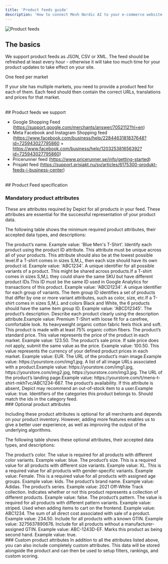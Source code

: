 ```yaml
---
title: 'Product feeds guide'
description: 'How to connect Mesh Nordic AI to your e-commerce website using product feeds.'
---
```


![Product feeds](/images/google_mc_logo_light.svg)


## The basics

We support product feeds as JSON, CSV or XML. The feed should be refreshed at least every hour - otherwise it will take too much time for your product updates to take effect on your site.

<tip>
One feed per market

If your site has multiple markets, you need to provide a product feed for each of them. Each feed should then contain the correct URLs, translations and prices for that market.
</tip>



<br/>
## Product feeds we support

- Google Shopping Feed (https://support.google.com/merchants/answer/7052112?hl=en)
- Meta Facebook and Instagram Shopping feed (https://www.facebook.com/business/help/2284463181837648?id=725943027795860 + 
https://www.facebook.com/business/help/120325381656392?id=725943027795860)
- Pricerunner feed (https://www.pricerunner.se/info/getting-started)
- Prisjakt feed (https://support.prisjakt.nu/sv/articles/6175300-produkt-feeds-i-business-center)



<br/>
## Product Feed specification

### Mandatory product attributes
These are attributes required by Depict for all products in your feed. These attributes are essential for the successful representation of your product data.

The following table shows the minimum required product attributes, their accepted data types, and descriptions:



<ResponseField name="Title" type="string" required>
The product’s name. Example value: 'Blue Men's T-Shirt'.

<ResponseField name="Product ID" type="string" required>
Identify each product using the product ID attribute. This attribute must be unique across all of your products. This attribute should also be at the lowest possible level.If a T-shirt comes in sizes S,M,L, then each size should have its own product id. Example value: 'ABC1234'.

<ResponseField name="SKU" type="string" required>
A unique identifier for all possible variants of a product. This might be shared across products.If a T-shirt comes in sizes S,M,L they could share the same SKU but have different product IDs.This ID must be the same ID used in Google Analytics for transactions of this product. Example value: 'ABCD1234'.

<ResponseField name="Item group ID" type="string" required>
A unique identifier for each group of variants. The item group ID identifies a set of products that differ by one or more variant attributes, such as color, size, etc.If a T-shirt comes in sizes S,M,L and colors Black and White, the 6 products should have the same item group ID. Example value: 'ABCD12345'.


<ResponseField name="Description" type="string" required>
The product’s description. Describe each product clearly using the description attribute.Example value: Premium T-Shirt with loose fit for a carefree, comfortable look. Its heavyweight organic cotton fabric feels thick and soft. This product is made with at least 75% organic cotton fibers.

<ResponseField name="Price" type="float" required>
The product’s standard price. This value represents the price of the product in each market. Example value: 123.50.

<ResponseField name="Sale price" type="float" required>
The product’s sale price. If sale price does not apply, submit the same value as the price. Example value: 100.50.

<ResponseField name="Currency" type="string" required>
This value represents the currency of your defined product prices in each market. Example value: EUR.

<ResponseField name="Main Image URL" type="string" required>
The URL of the product’s main image.Example value: https://yourstore.com/img1.jpg.

<ResponseField name="Additional image URL" type="string" required>
A list of all image URLs associated with a product.Example value: https://yourstore.com/img1.jpg, https://yourstore.com/img2.jpg, https://yourstore.com/img3.jpg.

<ResponseField name="Page URL" type="string" required>
The URL of the product’s landing page.Example value: https://yourstore.com/t/mens-t-shirt-mkhTvc/ABC1234-667.

<ResponseField name="Availability" type="boolean" required>
The product’s availability. If this attribute is absent, Depict may recommend an out-of-stock item to a user.Example value: true.

<ResponseField name="Category ids" type="string" required>
Identifiers of the categories this product belongs to. Should match the ids in the category feed.


<br/>
### Optional product attributes

Including these product attributes is optional for all merchants and depends on your product inventory. However, adding more features enables us to give a better user experience, as well as improving the output of the underlying algorithms.

The following table shows these optional attributes, their accepted data types, and descriptions:

<ResponseField name="Color" type="string" optional>
The product’s color. The value is required for all products with different color variants. Example value: blue.

<ResponseField name="Size" type="string" optional>
The product’s size. This is a required value for all products with different size variants. Example value: XL.

<ResponseField name="Gender parameters" type="string" optional>
This is a required value for all products with gender-specific variants. Example value: Female.

<ResponseField name="Age group" type="string" optional>
This is a required value for all products with assigned age groups. Example value: kids.

<ResponseField name="Brand" type="string" optional>
The product’s brand name. Example value: Adidas.

<ResponseField name="Series" type="string" optional>
The product’s series. Example value: 2021 Off-White Track collection.

<ResponseField name="Bundle" type="boolean" optional>
Indicates whether or not this product represents a collection of different products. Example value: false.

<ResponseField name="Pattern" type="string" optional>
The product’s pattern. The value is required for all products with different pattern variants. Example value: striped.

<ResponseField name="Add-to-cart product ID" type="string" optional>
Used when adding items to cart on the frontend. Example value: ABC1234.

<ResponseField name="Cost of goods sold" type="float" optional>
The sum of all direct cost associated with sale of a product. Example value: 234.50.

<ResponseField name="GTIN" type="string" optional>
Include for all products with a known GTIN. Example value: 3275637890676.

<ResponseField name="MPN" type="string" optional>
Include for all products without a manufacturer-assigned GTIN. Example value: ABC-1243D-EF.

<ResponseField name="Is second hand" type="bool" optional>
Marks this product as being second hand. Example value: true.



<br/>
### Custom product attributes
In addition to all the attributes listed above, you can also include completely custom attributes. This data will be stored alongside the product and can then be used to setup filters, rankings, and custom scoring.